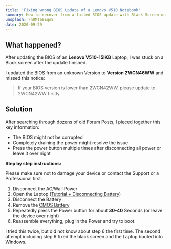 ```yaml
---
title: 'Fixing wrong BIOS Update of a Lenovo V510 Notebook'
summary: How to recover from a failed BIOS update with Black-Screen on Boot. (BIOS 2WCN46WW)
unsplash: FhQMTa9Eqo8
date: 2020-09-29
---
```


## What happened?

After updating the BIOS of an **Lenovo V510-15IKB** Laptop, I was stuck on a Black screen after the update finished.

I updated the BIOS from an unknown Version to **Version 2WCN46WW** and missed this notice:

> If your BIOS version is lower than 2WCN42WW, please update to 2WCN42WW firstly.

## Solution

After searching through dozens of old Forum Posts, I pieced together this key information:

- The BIOS might not be corrupted
- Completely draining the power might resolve the issue
- Press the power button multiple times after disconnecting all power or leave it over night

**Step by step instructions:**

Please make sure not to damage your device or contact the Support or a Professional first.

1. Disconnect the AC/Wall Power
2. Open the Laptop ([Tutorial + Disconnecting Battery](https://www.youtube.com/watch?v=IV8CFRRjlUs&ab_channel=eShamsTechTips))
3. Disconnect the Battery
4. Remove the [CMOS Battery](https://www.computerhope.com/jargon/c/cmos.jpg)
5. Repeatedly press the Power button for about **30-40** Seconds (or leave the device over night)
6. Reassemble everything, plug in the Power and try to boot.

I tried this twice, but did not know about step 6 the first time.
The second attempt including step 6 fixed the black screen and the Laptop booted into Windows.
